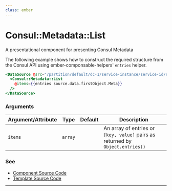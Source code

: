 ```yaml
---
class: ember
---
```

# Consul::Metadata::List

A presentational component for presenting Consul Metadata

The following example shows how to construct the required structure from the Consul API using ember-componsable-helpers' `entries` helper.

```hbs
<DataSource @src="/partition/default/dc-1/service-instance/service-id/node-0/service-0" as |source|>
  <Consul::Metadata::List
    @items={{entries source.data.firstObject.Meta}}
  />
</DataSource>
```


### Arguments

| Argument/Attribute | Type | Default | Description |
| --- | --- | --- | --- |
| `items` | `array` |  | An array of entries or `[key, value]` pairs as returned by `Object.entries()` |


### See

- [Component Source Code](./index.js)
- [Template Source Code](./index.hbs)

---
